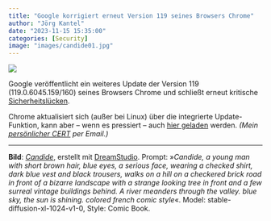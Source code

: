 ```yaml
---
title: "Google korrigiert erneut Version 119 seines Browsers Chrome"
author: "Jörg Kantel"
date: "2023-11-15 15:35:00"
categories: [Security]
image: "images/candide01.jpg"
---
```


[![](images/candide01-b.jpg)](https://www.flickr.com/photos/schockwellenreiter/53333724676/)

Google veröffentlicht ein weiteres Update der Version 119 (119.0.6045.159/160) seines Browsers Chrome und schließt erneut kritische [Sicherheitslücken](https://chromereleases.googleblog.com/2023/11/stable-channel-update-for-desktop.html).

Chrome aktualisiert sich (außer bei Linux) über die integrierte Update-Funktion, kann aber -- wenn es pressiert -- auch [hier geladen](https://www.google.com/intl/de/chrome/browser/) werden. *(Mein [persönlicher CERT](http://www.gwdg.de/~mreiman1/) per Email.)*

---

**Bild**: *[Candide](https://www.flickr.com/photos/schockwellenreiter/53333724676/)*, erstellt mit [DreamStudio](https://beta.dreamstudio.ai/generate). Prompt: »*Candide, a young man with short brown hair, blue eyes, a serious face, wearing a checked shirt, dark blue vest and black trousers, walks on a hill on a checkered brick road in front of a bizarre landscape with a strange looking tree in front and a few surreal vintage buildings behind. A river meanders through the valley. blue sky, the sun is shining. colored french comic style*«. Model: stable-diffusion-xl-1024-v1-0, Style: Comic Book.
